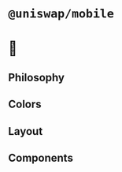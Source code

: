 
<Meta title="Getting Started" />

<style>{``}</style>

# `@uniswap/mobile`

# 🎠

<!-- TODO : Write about our design philosophy and how to use the design system. -->

## Philosophy

## Colors

## Layout

## Components

